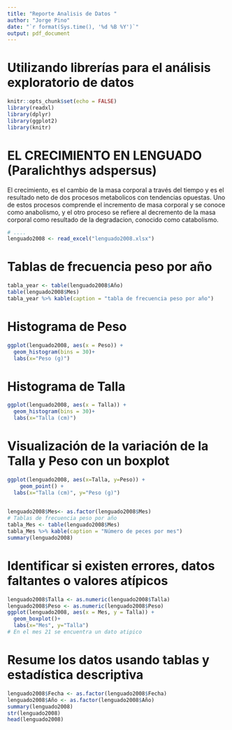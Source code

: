 ```yaml
---
title: "Reporte Analisis de Datos "
author: "Jorge Pino"
date: "`r format(Sys.time(), '%d %B %Y')`"
output: pdf_document
---
```


# Utilizando librerías para el análisis exploratorio de datos
```r
knitr::opts_chunk$set(echo = FALSE)
library(readxl)
library(dplyr)
library(ggplot2)
library(knitr)
```

# EL CRECIMIENTO EN LENGUADO (Paralichthys adspersus)

El crecimiento, es el cambio de la masa corporal a través del tiempo y es el resultado neto de dos procesos metabolicos con tendencias opuestas. Uno de estos procesos comprende el incremento de masa corporal y se conoce como anabolismo, y el otro proceso se refiere al decremento de la masa corporal como resultado de la degradacion, conocido como catabolismo.

```r
# ....
lenguado2008 <- read_excel("lenguado2008.xlsx")
```

# Tablas de frecuencia peso por año
```r
tabla_year <- table(lenguado2008$Año)
table(lenguado2008$Mes)
tabla_year %>% kable(caption = "tabla de frecuencia peso por año")

```

# Histograma de Peso
```r
ggplot(lenguado2008, aes(x = Peso)) +
  geom_histogram(bins = 30)+ 
  labs(x="Peso (g)")
```

# Histograma de Talla
```r
ggplot(lenguado2008, aes(x = Talla)) +
  geom_histogram(bins = 30)+
  labs(x="Talla (cm)")

```

# Visualización de la variación de la Talla y Peso con un boxplot
```r
ggplot(lenguado2008, aes(x=Talla, y=Peso)) +
    geom_point() +
  labs(x="Talla (cm)", y="Peso (g)")
  
```
```r
lenguado2008$Mes<- as.factor(lenguado2008$Mes)
# Tablas de frecuencia peso por año
tabla_Mes <- table(lenguado2008$Mes)
tabla_Mes %>% kable(caption = "Número de peces por mes")
summary(lenguado2008)
```

# Identificar si existen errores, datos faltantes o valores atípicos
```r
lenguado2008$Talla <- as.numeric(lenguado2008$Talla)
lenguado2008$Peso <- as.numeric(lenguado2008$Peso)
ggplot(lenguado2008, aes(x = Mes, y = Talla)) +
  geom_boxplot()+
  labs(x="Mes", y="Talla")
# En el mes 21 se encuentra un dato atipico
```

# Resume los datos usando tablas y estadística descriptiva
```r
lenguado2008$Fecha <- as.factor(lenguado2008$Fecha)
lenguado2008$Año <- as.factor(lenguado2008$Año)
summary(lenguado2008)
str(lenguado2008)
head(lenguado2008)
```

